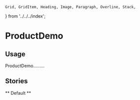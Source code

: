 
	Grid, GridItem, Heading, Image, Paragraph, Overline, Stack,
} from '../../../index';

<Meta title="Blocks/ProductDemo" component={ProductDemo} />

# ProductDemo

<Props of={ProductDemo} />


## Usage

ProductDemo.........

## Stories

** Default **
<Preview>
	<Story name="Default">
		<ProductDemo />
	</Story>
</Preview>
